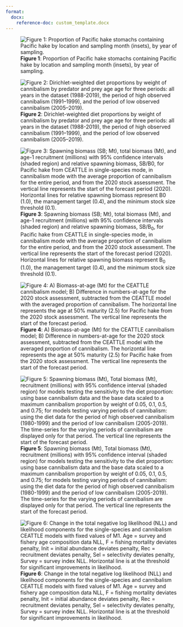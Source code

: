 ```yaml
---
format:
  docx:
    reference-doc: custom_template.docx
---
```


![**Figure 1**: Proportion of Pacific hake stomachs containing Pacific hake by location and sampling month (insets), by year of sampling.](./plots/diet/locations_timing.png)

![**Figure 2**: Dirichlet-weighted diet proportions by weight of cannibalism by predator and prey age age for three periods: all years in the dataset (1988-2019), the period of high observed cannibalism (1991–1999), and the period of low observed cannibalism (2005–2019).](./plots/diet/Dirichlet/Dirichlet_comp_pretty.png)

![**Figure 3**: Spawning biomass (SB; Mt), total biomass (Mt), and age-1 recruitment (millions) with 95% confidence intervals (shaded region) and relative spawning biomass, SB/B~0~, for Pacific hake from CEATTLE in single-species mode, in cannibalism mode with the average proportion of cannibalism for the entire period, and from the 2020 stock assessment. The vertical line represents the start of the forecast period (2020). Horizontal lines for relative spawning biomass represent B~0~ (1.0), the management target (0.4), and the minimum stock size threshold (0.1). ](./plots/CEATTLE/cannibalism/popdyn_M1prior.png)

![**Figure 4**: A) Biomass-at-age (Mt) for the CEATTLE cannibalism model; B) Difference in numbers-at-age for the 2020 stock assessment, subtracted from the CEATTLE model with the averaged proportion of cannibalism. The horizontal line represents the age at 50% maturity (2.5) for Pacific hake from the 2020 stock assessment. The vertical line represents the start of the forecast period.](./plots/CEATTLE/cannibalism/biom_n_byage.png)

![**Figure 5**: Spawning biomass (Mt), Total biomass (Mt), recruitment (millions) with 95% confidence interval (shaded region) for models testing the sensitivity to the diet proportion: using base cannibalism data and the base data scaled to a maximum cannibalism proportion by weight of 0.05, 0.1, 0.5, and 0.75; for models testing varying periods of cannibalism: using the diet data for the period of high observed cannibalism (1980-1999) and the period of low cannibalism (2005-2019). The time-series for the varying periods of cannibalism are displayed only for that period. The vertical line represents the start of the forecast period.](./plots/CEATTLE/cannibalism/Testing/ALL_sens_popdy.png)

![**Figure 6**: Change in the total negative log likelihood (NLL) and likelihood components for the single-species and cannibalism CEATTLE models with fixed values of M1. Age = survey and fishery age composition data NLL, F = fishing mortality deviates penalty, Init = initial abundance deviates penalty, Rec = recruitment deviates penalty, Sel = selectivity deviates penalty, Survey = survey index NLL. Horizontal line is at the threshold for significant improvements in likelihood.](./plots/CEATTLE/cannibalism/Testing/M1/M1_comp_profile.png)
